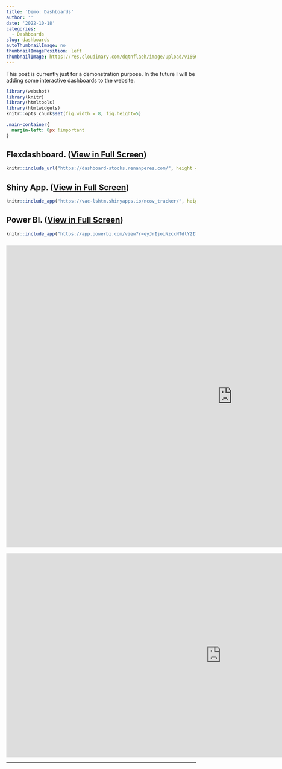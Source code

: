 ```yaml
---
title: 'Demo: Dashboards'
author: ''
date: '2022-10-18'
categories:
  - Dashboards
slug: dashboards
autoThumbnailImage: no
thumbnailImagePosition: left
thumbnailImage: https://res.cloudinary.com/dqtnflaeh/image/upload/v1666178340/dashboards_cphppx.png
---
```

This post is currently just for a demonstration purpose. In the future I will be adding some interactive dashboards to the website.

<!--more-->

```r
library(webshot)
library(knitr)
library(htmltools)
library(htmlwidgets)
knitr::opts_chunk$set(fig.width = 8, fig.height=5)
```

```css

.main-container{
  margin-left: 0px !important
}
```

<!-- ***This post is currently just for a demonstration purpose. In the future I will be adding some interactive dashboards to the website.*** -->

## Flexdashboard. ([View in Full Screen](http://dashboard-stocks.renanperes.com/))

```r
knitr::include_url("https://dashboard-stocks.renanperes.com/", height = "700px")
```

## Shiny App. ([View in Full Screen](https://vac-lshtm.shinyapps.io/ncov_tracker/))

```r
knitr::include_app("https://vac-lshtm.shinyapps.io/ncov_tracker/", height = "700px")
```

## Power BI. ([View in Full Screen](https://app.powerbi.com/view?r=eyJrIjoiNzcxNTdlY2ItYjFhYS00YjkyLThkMmEtMTQwYjVlYzExNjA0IiwidCI6ImQyYWY4YjViLTlhN2UtNGM4NS1hM2ZkLWI2OWE2Njk4YjdkNiJ9))

```r
knitr::include_app("https://app.powerbi.com/view?r=eyJrIjoiNzcxNTdlY2ItYjFhYS00YjkyLThkMmEtMTQwYjVlYzExNjA0IiwidCI6ImQyYWY4YjViLTlhN2UtNGM4NS1hM2ZkLWI2OWE2Njk4YjdkNiJ9", height = "700px")
```

<!-- ## Tableau. [View in Full Screen](https://public.tableau.com/views/Baseball_34/Dashboard1) -->

<!-- ```{r, echo=FALSE} -->
<!-- knitr::include_url("https://public.tableau.com/app/profile/biqdata/viz/SSP1/Dashboard1", height = "700px") -->
<!-- ``` -->


<h3><iframe allow="fullscreen" title="Corporate Spend" width="1200" height="800"  src="https://app.powerbi.com/reportEmbed?reportId=9003d92f-5d23-47e2-82b9-38e57a1b7bb4&autoAuth=true&ctid=b8e8d71a-947d-41dd-81dd-8401dcc51007" frameborder="0" allowFullScreen="true"></iframe></h2>


<iframe title="Corporate Spend" width="1140" height="541.25" src="https://app.powerbi.com/reportEmbed?reportId=9003d92f-5d23-47e2-82b9-38e57a1b7bb4&autoAuth=true&embeddedDemo=true" frameborder="0" allowFullScreen="true"></iframe>

---

